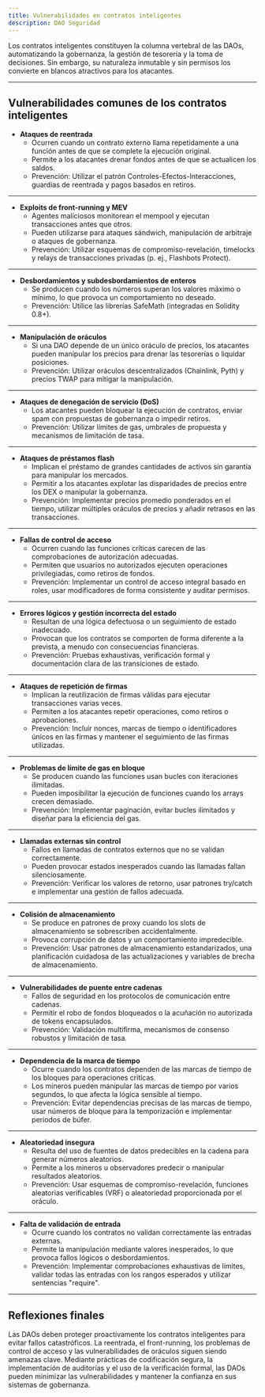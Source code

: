 ```yaml
---
title: Vulnerabilidades en contratos inteligentes
description: DAO Seguridad
---
```


Los contratos inteligentes constituyen la columna vertebral de las DAOs, automatizando la gobernanza, la gestión de tesorería y la toma de decisiones. Sin embargo, su naturaleza inmutable y sin permisos los convierte en blancos atractivos para los atacantes.

---

## **Vulnerabilidades comunes de los contratos inteligentes**

- **Ataques de reentrada**
  - Ocurren cuando un contrato externo llama repetidamente a una función antes de que se complete la ejecución original.
  - Permite a los atacantes drenar fondos antes de que se actualicen los saldos.
  - Prevención: Utilizar el patrón Controles-Efectos-Interacciones, guardias de reentrada y pagos basados ​​en retiros.

---

- ​​**Exploits de front-running y MEV**
  - Agentes maliciosos monitorean el mempool y ejecutan transacciones antes que otros.
  - Pueden utilizarse para ataques sándwich, manipulación de arbitraje o ataques de gobernanza.
  - Prevención: Utilizar esquemas de compromiso-revelación, timelocks y relays de transacciones privadas (p. ej., Flashbots Protect).

---

- ​​**Desbordamientos y subdesbordamientos de enteros**
  - Se producen cuando los números superan los valores máximo o mínimo, lo que provoca un comportamiento no deseado.
  - Prevención: Utilice las librerías SafeMath (integradas en Solidity 0.8+).

---

- **Manipulación de oráculos**
  - Si una DAO depende de un único oráculo de precios, los atacantes pueden manipular los precios para drenar las tesorerías o liquidar posiciones.
  - Prevención: Utilizar oráculos descentralizados (Chainlink, Pyth) y precios TWAP para mitigar la manipulación.

---

- ​​**Ataques de denegación de servicio (DoS)**
  - Los atacantes pueden bloquear la ejecución de contratos, enviar spam con propuestas de gobernanza o impedir retiros.
  - Prevención: Utilizar límites de gas, umbrales de propuesta y mecanismos de limitación de tasa.

---

- ​​**Ataques de préstamos flash**
  - Implican el préstamo de grandes cantidades de activos sin garantía para manipular los mercados.
  - Permitir a los atacantes explotar las disparidades de precios entre los DEX o manipular la gobernanza.
  - Prevención: Implementar precios promedio ponderados en el tiempo, utilizar múltiples oráculos de precios y añadir retrasos en las transacciones.

---

- ​​**Fallas de control de acceso**
  - Ocurren cuando las funciones críticas carecen de las comprobaciones de autorización adecuadas.
  - Permiten que usuarios no autorizados ejecuten operaciones privilegiadas, como retiros de fondos.
  - Prevención: Implementar un control de acceso integral basado en roles, usar modificadores de forma consistente y auditar permisos.

---

- ​​**Errores lógicos y gestión incorrecta del estado**
  - Resultan de una lógica defectuosa o un seguimiento de estado inadecuado.
  - Provocan que los contratos se comporten de forma diferente a la prevista, a menudo con consecuencias financieras.
  - Prevención: Pruebas exhaustivas, verificación formal y documentación clara de las transiciones de estado.

---

- ​​**Ataques de repetición de firmas**
  - Implican la reutilización de firmas válidas para ejecutar transacciones varias veces.
  - Permiten a los atacantes repetir operaciones, como retiros o aprobaciones.
  - Prevención: Incluir nonces, marcas de tiempo o identificadores únicos en las firmas y mantener el seguimiento de las firmas utilizadas.

---

- ​​**Problemas de límite de gas en bloque**
  - Se producen cuando las funciones usan bucles con iteraciones ilimitadas.
  - Pueden imposibilitar la ejecución de funciones cuando los arrays crecen demasiado.
  - Prevención: Implementar paginación, evitar bucles ilimitados y diseñar para la eficiencia del gas.

---

- ​​**Llamadas externas sin control**
  - Fallos en llamadas de contratos externos que no se validan correctamente.
  - Pueden provocar estados inesperados cuando las llamadas fallan silenciosamente.
  - Prevención: Verificar los valores de retorno, usar patrones try/catch e implementar una gestión de fallos adecuada.

---

- ​​**Colisión de almacenamiento**
  - Se produce en patrones de proxy cuando los slots de almacenamiento se sobrescriben accidentalmente.
  - Provoca corrupción de datos y un comportamiento impredecible.
  - Prevención: Usar patrones de almacenamiento estandarizados, una planificación cuidadosa de las actualizaciones y variables de brecha de almacenamiento.

---

- ​​**Vulnerabilidades de puente entre cadenas**
  - Fallos de seguridad en los protocolos de comunicación entre cadenas. 
  - Permitir el robo de fondos bloqueados o la acuñación no autorizada de tokens encapsulados.
  - Prevención: Validación multifirma, mecanismos de consenso robustos y limitación de tasa.

---

- ​​**Dependencia de la marca de tiempo**
  - Ocurre cuando los contratos dependen de las marcas de tiempo de los bloques para operaciones críticas.
  - Los mineros pueden manipular las marcas de tiempo por varios segundos, lo que afecta la lógica sensible al tiempo.
  - Prevención: Evitar dependencias precisas de las marcas de tiempo, usar números de bloque para la temporización e implementar periodos de búfer.

---

- ​​**Aleatoriedad insegura**
  - Resulta del uso de fuentes de datos predecibles en la cadena para generar números aleatorios.
  - Permite a los mineros u observadores predecir o manipular resultados aleatorios.
  - Prevención: Usar esquemas de compromiso-revelación, funciones aleatorias verificables (VRF) o aleatoriedad proporcionada por el oráculo.

---

- ​​**Falta de validación de entrada**
  - Ocurre cuando los contratos no validan correctamente las entradas externas. 
  - Permite la manipulación mediante valores inesperados, lo que provoca fallos lógicos o desbordamientos.
  - Prevención: Implementar comprobaciones exhaustivas de límites, validar todas las entradas con los rangos esperados y utilizar sentencias "require".

---

## **Reflexiones finales**

Las DAOs deben proteger proactivamente los contratos inteligentes para evitar fallos catastróficos. La reentrada, el front-running, los problemas de control de acceso y las vulnerabilidades de oráculos siguen siendo amenazas clave. Mediante prácticas de codificación segura, la implementación de auditorías y el uso de la verificación formal, las DAOs pueden minimizar las vulnerabilidades y mantener la confianza en sus sistemas de gobernanza.